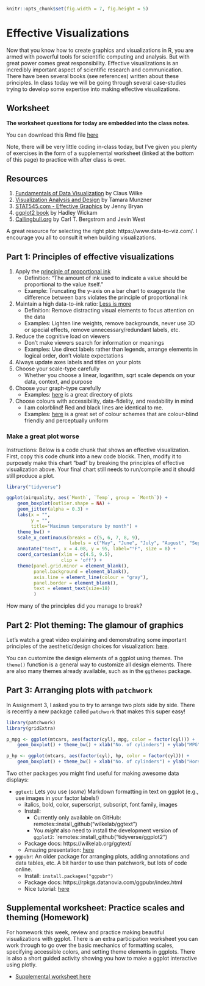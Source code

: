 ```r
knitr::opts_chunk$set(fig.width = 7, fig.height = 5)
```

# Effective Visualizations

Now that you know how to create graphics and visualizations in R, you are armed 
with powerful tools for scientific computing and analysis. But with great power 
comes great responsibility. Effective visualizations is an incredibly important 
aspect of scientific research and communication. There have been several books 
(see references) written about these principles. In class today we will be going 
through several case-studies trying to develop some expertise into making 
effective visualizations. 

## Worksheet

**The worksheet questions for today are embedded into the class notes.**

You can download this Rmd file [here](https://github.com/STAT545-UBC/Classroom/raw/master/cm013.Rmd)

Note, there will be very little coding in-class today, but I've given you plenty of exercises in the form of a supplemental worksheet (linked at the bottom of this page) to practice with after class is over.

## Resources

1. [Fundamentals of Data Visualization](https://serialmentor.com/dataviz/introduction.html) by Claus Wilke
1. [Visualization Analysis and Design](https://www-taylorfrancis-com.ezproxy.library.ubc.ca/books/9780429088902) by Tamara Munzner
1. [STAT545.com - Effective Graphics](https://stat545.com/effective-graphs.html) by Jenny Bryan
1. [ggplot2 book](https://ggplot2-book.org) by Hadley Wickam
1. [Callingbull.org](https://callingbull.org/tools.html) by Carl T. Bergstrom and Jevin West

A great resource for selecting the right plot: https://www.data-to-viz.com/.
I encourage you all to consult it when building visualizations.

## Part 1: Principles of effective visualizations

1. Apply the [principle of proportional ink](https://callingbullshit.org/tools/tools_proportional_ink.html)
    - Definition: "The amount of ink used to indicate a value should be 
      proportional to the value itself."
    - Example: Truncating the y-axis on a bar chart to exaggerate the difference 
      between bars violates the principle of proportional ink
1. Maintain a high data-to-ink ratio: [Less is more](https://speakerdeck.com/cherdarchuk/remove-to-improve-the-data-ink-ratio)
    - Definition: Remove distracting visual elements to focus attention on the data
    - Examples: Lighten line weights, remove backgrounds, never use 3D or 
      special effects, remove unnecessary/redundant labels, etc.
1. Reduce the cognitive load on viewers
    - Don't make viewers search for information or meanings
    - Examples: Use direct labels rather than legends, arrange elements in logical 
      order, don't violate expectations
1. Always update axes labels and titles on your plots
1. Choose your scale-type carefully
    - Whether you choose a linear, logarithm, sqrt scale depends on your data, 
      context, and purpose
1. Choose your graph-type carefully
    - Examples: [here](https://serialmentor.com/dataviz/directory-of-visualizations.html) is a great directory of plots
1. Choose colours with accessibility, data-fidelity, and readability in mind
    - I am colorblind! Red and black lines are identical to me.
    - Examples: [here](http://www.cookbook-r.com/Graphs/Colors_(ggplot2)/#a-colorblind-friendly-palette) 
      is a great set of colour schemes that are colour-blind friendly and perceptually uniform

### Make a great plot worse

Instructions: Below is a code chunk that shows an effective visualization. 
First, copy this code chunk into a new code blockk. Then, modify it to purposely 
make this chart "bad" by breaking the principles of effective visualization above. 
Your final chart still needs to run/compile and it should still produce a plot. 

```r
library("tidyverse")

ggplot(airquality, aes(`Month`, `Temp`, group = `Month`)) +
    geom_boxplot(outlier.shape = NA) +
    geom_jitter(alpha = 0.3) +
    labs(x = "",
         y = "",
         title="Maximum temperature by month") +
    theme_bw() + 
    scale_x_continuous(breaks = c(5, 6, 7, 8, 9), 
                       labels = c("May", "June", "July", "August", "September")) +
    annotate("text", x = 4.08, y = 95, label="°F", size = 8) +
    coord_cartesian(xlim = c(4.5, 9.5),
                    clip = 'off') +
    theme(panel.grid.minor = element_blank(),
          panel.background = element_blank(), 
          axis.line = element_line(colour = "gray"),
          panel.border = element_blank(),
          text = element_text(size=18)
          )
```

How many of the principles did you manage to break?

## Part 2: Plot theming: The glamour of graphics

Let's watch a great video explaining and demonstrating some important principles
of the aesthetic/design choices for visualization:
[here](https://resources.rstudio.com/rstudio-conf-2020/the-glamour-of-graphics-william-chase).

You can customize the design elements of a ggplot using themes. The `theme()`
function is a general way to customize all design elements. There are also
many themes already available, such as in the `ggthemes` package.

## Part 3: Arranging plots with `patchwork`

In Assignment 3, I asked you to try to arrange two plots side by side. There is 
recently a new package called `patchwork` that makes this super easy!

```r
library(patchwork)
library(gridExtra)

p_mpg <- ggplot(mtcars, aes(factor(cyl), mpg, color = factor(cyl))) + 
    geom_boxplot() + theme_bw() + xlab("No. of cylinders") + ylab("MPG")

p_hp <- ggplot(mtcars, aes(factor(cyl), hp, color = factor(cyl))) + 
    geom_boxplot() + theme_bw() + xlab("No. of cylinders") + ylab("Horsepower")


```

Two other packages you might find useful for making awesome data displays:

  - `ggtext`: Lets you use (_some_) Markdown formatting in text on ggplot 
    (e.g., use images in your factor labels!)
     - italics, bold, color, superscript, subscript, font family, images
     - Install: 
         - Currently only available on GitHub: remotes::install_github("wilkelab/ggtext")
         - You _might_ also need to install the development version of `ggplot2`:
           `remotes::install_github("tidyverse/ggplot2")
     - Package docs: https://wilkelab.org/ggtext/
     - Amazing presentation:
       [here](https://resources.rstudio.com/rstudio-conf-2020/spruce-up-your-ggplot2-visualizations-with-formatted-text-claus-wilke)
       
  - `ggpubr`: An older package for arranging plots, adding annotations and 
    data tables, etc. A bit harder to use than patchwork, but lots of code online.
    - Install: `install.packages("ggpubr")`
    - Package docs: https://rpkgs.datanovia.com/ggpubr/index.html
    - Nice tutorial: 
      [here](http://www.sthda.com/english/articles/24-ggpubr-publication-ready-plots/81-ggplot2-easy-way-to-mix-multiple-graphs-on-the-same-page/)

## Supplemental worksheet: Practice scales and theming (Homework)

For homework this week, review and practice making beautiful visualizations with
ggplot. There is an extra participation worksheet you can work through to go
over the basic mechanics of formatting scales, specifying accessible colors, and 
setting theme elements in ggplots. There is also a short guided activity showing 
you how to make a ggplot interactive using plotly.

- [Supplemental worksheet here](https://raw.githubusercontent.com/USF-Psych-DataSci/Classroom/master/tutorials/s10_plot-theme-exercize.Rmd)
